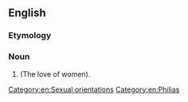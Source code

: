 ==English==

===Etymology===
{{confix|gyno|philia|lang=en}}

===Noun===
{{en-noun|-}}

# {{alternative spelling of|gynephilia|lang=en}} (The love of women).

[[Category:en:Sexual orientations]]
[[Category:en:Philias]]